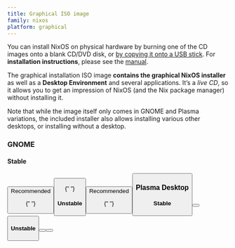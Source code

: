 ```yaml
---
title: Graphical ISO image
family: nixos
platform: graphical
---
```



You can install NixOS on physical hardware by burning one of the CD images onto a blank CD/DVD disk, or [by copying it onto a USB stick](/manual/nixos/stable#sec-booting-from-usb). For **installation instructions**, please see the [manual](/manual/nixos/stable).

The graphical installation ISO image **contains the graphical NixOS installer** as well as a **Desktop Environment** and several applications. It’s a _live CD_, so it allows you to get an impression of NixOS (and the Nix package manager) without installing it.

Note that while the image itself only comes in GNOME and Plasma variations, the included installer also allows installing various other desktops, or installing without a desktop.

### GNOME

#### Stable

<div class="flex flex-col gap-4 md:gap-6 my-4">
  <span class="flex items-center gap-2 lg:block">
    <Button
      color="semidarkblue"
      href={nixosDownloadLink("gnome", "x86_64-linux", "iso", false)}
      shaHref={nixosDownloadLink("gnome", "x86_64-linux", "iso", true)}
      shaText="(SHA-256)"
      size="sm-mobfull"
      classList = {["w-full", "md:w-auto", "block", "md:inline", "text-center", "md:text-left"]}
      label="Download (GNOME, 64-bit Intel/AMD)"
      />
    <Tag color="darkgreen" classList={["hidden", "md:inline"]}>Recommended</Tag>
  </span>

{" "}

<span>
  <Button
    color="semidarkblue"
    href={nixosDownloadLink('gnome', 'aarch64-linux', 'iso', false)}
    shaHref={nixosDownloadLink('gnome', 'aarch64-linux', 'iso', true)}
    shaText="(SHA-256)"
    size="sm-mobfull"
    classList={[
      'w-full',
      'md:w-auto',
      'block',
      'md:inline',
      'text-center',
      'md:text-left',
    ]}
    label="Download (GNOME, 64-bit ARM)"
  />
</span>

{" "}

#### Unstable

<span class="flex items-center gap-2 lg:block">
  <Button
    color="semidarkblue"
    href={nixosDownloadLink('gnome', 'x86_64-linux', 'iso', false, 'unstable')}
    shaHref={nixosDownloadLink(
      'gnome',
      'x86_64-linux',
      'iso',
      true,
      'unstable',
    )}
    shaText="(SHA-256)"
    size="sm-mobfull"
    classList={[
      'w-full',
      'md:w-auto',
      'block',
      'md:inline',
      'text-center',
      'md:text-left',
    ]}
    label="Download (GNOME, 64-bit Intel/AMD)"
  />
  <Tag color="darkgreen" classList={['hidden', 'md:inline']}>
    Recommended
  </Tag>
</span>

{" "}

<span>
  <Button
    color="semidarkblue"
    href={nixosDownloadLink('gnome', 'aarch64-linux', 'iso', false, 'unstable')}
    shaHref={nixosDownloadLink(
      'gnome',
      'aarch64-linux',
      'iso',
      true,
      'unstable',
    )}
    shaText="(SHA-256)"
    size="sm-mobfull"
    classList={[
      'w-full',
      'md:w-auto',
      'block',
      'md:inline',
      'text-center',
      'md:text-left',
    ]}
    label="Download (GNOME, 64-bit ARM)"
  />
</span>

### Plasma Desktop

#### Stable

<span>
  <Button
    color="semidarkblue"
    href={nixosDownloadLink('plasma6', 'x86_64-linux', 'iso', false)}
    shaHref={nixosDownloadLink('plasma6', 'x86_64-linux', 'iso', true)}
    shaText="(SHA-256)"
    size="sm-mobfull"
    classList={[
      'w-full',
      'md:w-auto',
      'block',
      'md:inline',
      'text-center',
      'md:text-left',
    ]}
    label="Download (Plasma Desktop, 64-bit Intel/AMD)"
  />
</span>

<span>
  <Button
    color="semidarkblue"
    href={nixosDownloadLink('plasma6', 'aarch64-linux', 'iso', false)}
    shaHref={nixosDownloadLink('plasma6', 'aarch64-linux', 'iso', true)}
    shaText="(SHA-256)"
    size="sm-mobfull"
    classList={[
      'w-full',
      'md:w-auto',
      'block',
      'md:inline',
      'text-center',
      'md:text-left',
    ]}
    label="Download (Plasma Desktop, 64-bit ARM)"
  />
</span>

#### Unstable

<span>
  <Button
    color="semidarkblue"
    href={nixosDownloadLink(
      'plasma6',
      'x86_64-linux',
      'iso',
      false,
      'unstable',
    )}
    shaHref={nixosDownloadLink(
      'plasma6',
      'x86_64-linux',
      'iso',
      true,
      'unstable',
    )}
    shaText="(SHA-256)"
    size="sm-mobfull"
    classList={[
      'w-full',
      'md:w-auto',
      'block',
      'md:inline',
      'text-center',
      'md:text-left',
    ]}
    label="Download (Plasma Desktop, 64-bit Intel/AMD)"
  />
</span>

  <span>
    <Button
      color="semidarkblue"
      href={nixosDownloadLink("plasma6", "aarch64-linux", "iso", false, "unstable")}
      shaHref={nixosDownloadLink("plasma6", "aarch64-linux", "iso", true, "unstable")}
      shaText="(SHA-256)"
      size="sm-mobfull"
      classList = {["w-full", "md:w-auto", "block", "md:inline", "text-center", "md:text-left"]}
      label="Download (Plasma Desktop, 64-bit ARM)"
      />
  </span>
</div>
